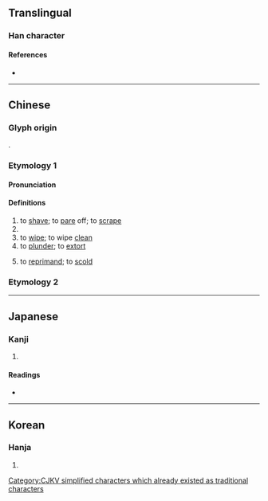 {{also|颳}}
{{character info/new}}
==Translingual==
[[Category:CJKV simplified characters which already existed as traditional characters]]

===Han character===
{{Han char|rn=18|rad=刀|as=06|sn=8|four=22600|canj=HRLN|ids=⿰舌刂}}

====References====
* {{Han ref|kx=0138.290|dkj=01943|dj=0314.070|hdz=10335.030|uh=522E|ud=21038|bh=A8ED|bd=43245}}

----

==Chinese==

===Glyph origin===
{{Han etym}}
{{Han compound|𠯑|刀|c1=p|c2=s|t2=knife|ls=psc}}.

===Etymology 1===
{{zh-forms}}

====Pronunciation====
{{zh-pron
|m=guā
|ma=zh-guā.ogg
|c=gwaat3
|h=pfs=koat
|md=
|mn=ml:koat/koah/tp,xm:kuih/kh:koeh/tw,zz:khe/qz,twv,xm:khoe
|mn_note=koat - literary; koah - vernacular; kuih/koeh - vernacular (俗); khe/khoe - 磎 is used in the Mainland
|mn-t=guêh4/huah4
|mn-t_note=huah4 - "to sharpen"
|w=4kuaq
|mc=y
|oc=y
|cat=v
}}

====Definitions====
{{zh-hanzi}}

# to [[shave]]; to [[pare]] off; to [[scrape]]
# {{zh-alt-form|颳|to [[blow]]}}
# to [[wipe]]; to wipe [[clean]]
# to [[plunder]]; to [[extort]]
# {{lb|zh|colloquial}} to [[reprimand]]; to [[scold]]

===Etymology 2===
{{zh-see|颳}}

{{zh-cat|Beginning}}

----

==Japanese==

===Kanji===
{{ja-kanji|grade=|rs=刀06}}

# {{defn|lang=ja|sort=刀06}}

====Readings====
* {{ja-readings|on=かつ,けち|kun=けずる,きさ-ぐ,きさげ,こそ-ぐ,こそ-げる}}

----

==Korean==

===Hanja===
{{ko-hanja|hangeul=괄|rv=gwal|mr=kwal}}

# {{defn|lang=ko|sort=刀06}}